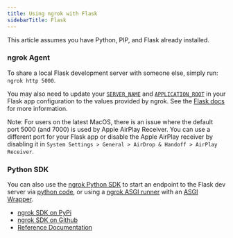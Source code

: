 ```yaml
---
title: Using ngrok with Flask
sidebarTitle: Flask
---
```


<Tip>
	This article assumes you have Python, PIP, and Flask already installed.
</Tip>

### ngrok Agent

To share a local Flask development server with someone else, simply run: `ngrok http 5000`.

You may also need to update your [`SERVER_NAME`](https://flask.palletsprojects.com/en/3.0.x/config/#SERVER_NAME) and [`APPLICATION_ROOT`](https://flask.palletsprojects.com/en/3.0.x/config/#APPLICATION_ROOT) in your Flask app configuration to the values provided by ngrok. See the [Flask docs](https://flask.palletsprojects.com/en/3.0.x/config/#builtin-configuration-values) for more information.

Note: For users on the latest MacOS, there is an issue where the default port 5000 (and 7000) is used by Apple AirPlay Receiver. You can use a different port for your Flask app or disable the Apple AirPlay receiver by disabling it in `System Settings > General > AirDrop & Handoff > AirPlay Receiver`.

### Python SDK

You can also use the [ngrok Python SDK](https://github.com/ngrok/ngrok-python) to start an endpoint to the Flask dev server via [python code](https://github.com/ngrok/ngrok-python#frameworks), or using a [ngrok ASGI runner](https://github.com/ngrok/ngrok-python#asgi-runner---tunnels-to-uvicorn-gunicorn-django-and-more-with-no-code) with an [ASGI Wrapper](https://flask.palletsprojects.com/en/2.3.x/deploying/asgi/).

- [ngrok SDK on PyPi](https://pypi.org/project/ngrok/)
- [ngrok SDK on Github](https://github.com/ngrok/ngrok-python)
- [Reference Documentation](https://ngrok.github.io/ngrok-python/)
